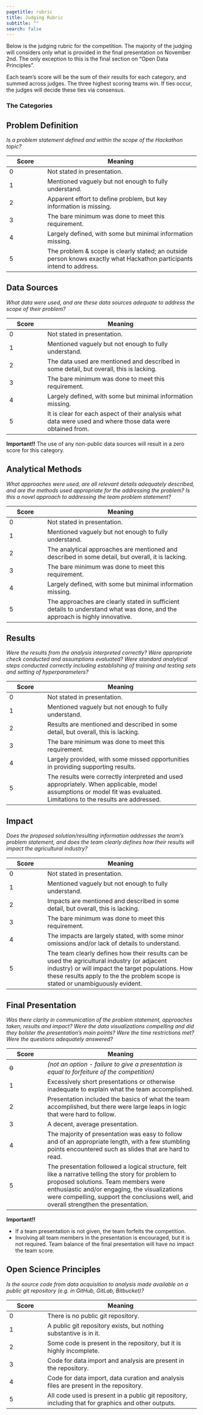 ```yaml
---
pagetitle: rubric
title: Judging Rubric
subtitle: ""
search: false
---
```


Below is the judging rubric for the competition. The majority of the judging will considers only what is provided in the final presentation on November 2nd. The only exception to this is the final section on "Open Data Principles". 

Each team's score will be the sum of their results for each category, and summed across judges. The three highest scoring teams win. If ties occur, the judges will decide these ties via consensus. 

### The Categories

::: {.callout-tip .callout-purple collapse="true"}
## Problem Definition

*Is a problem statement defined and within the scope of the Hackathon topic?*


|Score    |   Meaning   |
|-----|--------------------|
| 0  | Not stated in presentation. |    
| 1  | Mentioned vaguely but not enough to fully understand. |  
| 2  | Apparent effort to define problem, but key information is missing. |
| 3  | The bare minimum was done to meet this requirement.  |        
| 4  | Largely defined, with some but minimal information missing.  | 
| 5  | The problem & scope is clearly stated; an outside person knows exactly what Hackathon participants intend to address. |

:::

::: {.callout-tip .callout-purple collapse="true"}
## Data Sources

*What data were used, and are these data sources adequate to address the scope of their problem?*

|Score    |   Meaning   |
|-----|--------------------|
| 0  | Not stated in presentation. |    
| 1  | Mentioned vaguely but not enough to fully understand. |            
| 2  | The data used are mentioned and described in some detail, but overall, this is lacking. |        
| 3  | The bare minimum was done to meet this requirement.  |        
| 4  | Largely defined, with some but minimal information missing.  | 
| 5  | It is clear for each aspect of their analysis what data were used and where those data were obtained from. | 

**Important!!**  The use of any non-public data sources will result in a zero score for this category. 
:::

::: {.callout-tip .callout-purple collapse="true"}
## Analytical Methods

*What approaches were used, are all relevant details adequately described, and are the methods used appropriate for the addressing the problem? Is this a novel approach to addressing the team problem statement?*

|Score    |   Meaning   |
|-----|--------------------|
| 0  | Not stated in presentation. |    
| 1  | Mentioned vaguely but not enough to fully understand. |            
| 2  | The analytical approaches are mentioned and described in some detail, but overall, it is lacking.|        
| 3  | The bare minimum was done to meet this requirement.  |        
| 4  | Largely defined, with some but minimal information missing.  |        
| 5  | The approaches are clearly stated in sufficient details to understand what was done, and the approach is highly innovative. | 

:::

::: {.callout-tip .callout-purple collapse="true"}
## Results

*Were the results from the analysis interpreted correctly? Were appropriate check conducted and assumptions evaluated? Were standard analytical steps conducted correctly including establishing of training and testing sets and setting of hyperparameters? *

|Score    |   Meaning   |
|-----|--------------------|
| 0  | Not stated in presentation. |    
| 1  | Mentioned vaguely but not enough to fully understand. |            
| 2  | Results are mentioned and described in some detail, but overall, this is lacking.|        
| 3  | The bare minimum was done to meet this requirement.  |        
| 4  | Largely provided, with some missed opportunities in providing supporting results.  |        
| 5  | The results were correctly interpreted and used appropriately. When applicable, model assumptions or model fit was evaluated. Limitations to the results are addressed.  | 

:::

::: {.callout-tip .callout-purple collapse="true"}
## Impact

*Does the proposed solution/resulting information addresses the team's problem statement, and does the team clearly defines how their results will impact the agricultural industry?*

|Score    |   Meaning   |
|-----|--------------------|
| 0  | Not stated in presentation. |    
| 1  | Mentioned vaguely but not enough to fully understand. |            
| 2  | Impacts are mentioned and described in some detail, but overall, this is lacking.|        
| 3  | The bare minimum was done to meet this requirement.  |        
| 4  | The impacts are largely stated, with some minor omissions and/or lack of details to understand.  |        
| 5  | The team clearly defines how their results can be used the agricultural industry (or adjacent industry) or will impact the target populations. How these results apply to the the problem scope is stated or unambiguously evident.  | 

:::


::: {.callout-tip .callout-purple collapse="true"}
## Final Presentation

*Was there clarity in communication of the problem statement, approaches taken, results and impact? Were the data visualizations compelling and did they bolster the presentation's main points? Were the time restrictions met? Were the questions adequately answered? * 


|Score    |   Meaning   |
|-----|--------------------|
| ~~0~~  | *(not an option - failure to give a presentation is equal to forfeiture of the competition)*  |
| 1  |Excessively short presentations or otherwise inadequate to explain what the team accomplished. |
| 2  | Presentation included the basics of what the team accomplished, but there were large leaps in logic that were hard to follow.  |
| 3  | A decent, average presentation.      |
| 4  | The majority of presentation was easy to follow and of an appropriate length, with a few stumbling points encountered such as slides that are hard to read.  |
| 5  | The presentation followed a logical structure, felt like a narrative telling the story for problem to proposed solutions. Team members were enthusiastic and/or engaging, the visualizations were compelling, support the conclusions well, and overall strengthen the presentation.   |

**Important!!**  

* If a team presentation is not given, the team forfeits the competition.         
* Involving all team members in the presentation is encouraged, but it is not required. Team balance of the final presentation will have no impact the team score. 
  
:::


::: {.callout-tip .callout-purple collapse="true"}
## Open Science Principles

*Is the source code from data acquisition to analysis made available on a public git repository (e.g. in GitHub, GitLab, Bitbucket)?*

|Score    |   Meaning   |
|-----|--------------------|
| 0  | There is no public git repository.  |
| 1  | A public git repository exists, but nothing substantive is in it.  |
| 2  | Some code is present in the repository, but it is highly incomplete.  |
| 3  | Code for data import and analysis are present in the repository.  |
| 4  | Code for data import, data curation and analysis files are present in the repository. |
| 5  | All code used is present in a public git repository, including that for graphics and other outputs.  |

:::



